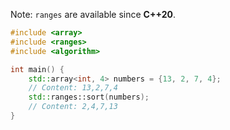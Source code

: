 Note: `ranges` are available since **C++20**.

```cpp
#include <array>
#include <ranges>
#include <algorithm>

int main() {
	std::array<int, 4> numbers = {13, 2, 7, 4};
	// Content: 13,2,7,4
	std::ranges::sort(numbers);
	// Content: 2,4,7,13
}
```
